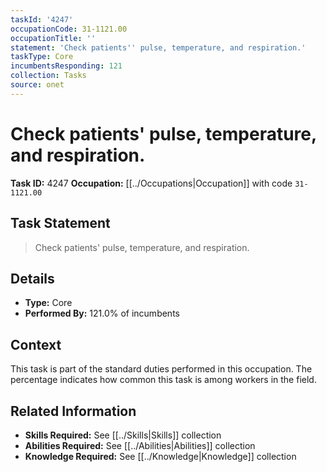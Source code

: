 ```yaml
---
taskId: '4247'
occupationCode: 31-1121.00
occupationTitle: ''
statement: 'Check patients'' pulse, temperature, and respiration.'
taskType: Core
incumbentsResponding: 121
collection: Tasks
source: onet
---
```

# Check patients' pulse, temperature, and respiration.

**Task ID:** 4247
**Occupation:** [[../Occupations|Occupation]] with code `31-1121.00`

## Task Statement

> Check patients' pulse, temperature, and respiration.

## Details

- **Type:** Core
- **Performed By:** 121.0% of incumbents

## Context

This task is part of the standard duties performed in this occupation. The percentage indicates how common this task is among workers in the field.

## Related Information

- **Skills Required:** See [[../Skills|Skills]] collection
- **Abilities Required:** See [[../Abilities|Abilities]] collection
- **Knowledge Required:** See [[../Knowledge|Knowledge]] collection
